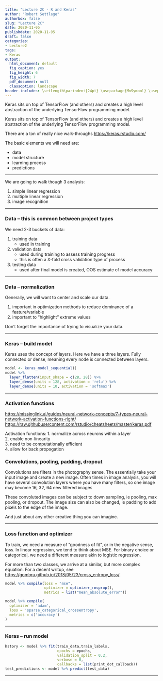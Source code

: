 ```yaml
---
title: "Lecture 2C - R and Keras"
author: "Robert Settlage"
authorbox: false
slug: "Lecture 2C"
date: 2020-11-05
publishdate: 2020-11-05
draft: false
categories:
- Lecture2
tags:
- Keras
output:
  html_document: default
  fig_caption: yes
  fig_height: 6
  fig_width: 7
  pdf_document: null
  classoption: landscape
header-includes: \setlength\parindent{24pt} \usepackage{MnSymbol} \usepackage{mathrsfs}
---
```


Keras sits on top of TensorFlow (and others) and creates a high level abstraction of the underlying TensorFlow programming model.

<!--more-->

Keras sits on top of TensorFlow (and others) and creates a high level abstraction of the underlying TensorFlow programming model.

There are a ton of really nice walk-throughs <https://keras.rstudio.com/> 

The basic elements we will need are:

+ data  
+ model structure  
+ learning process  
+ predictions

----

We are going to walk though 3 analysis:

1. simple linear regression  
2. multiple linear regression    
3. image recognition

----

### Data -- this is common between project types

We need 2-3 buckets of data:

1. training data  
    - used in training  
2. validation data  
    - used during training to assess training progress  
    - this is often a X-fold cross validation type of process  
3. testing data  
    - used after final model is created, OOS estimate of model accuracy  
    
----

### Data -- normalization  

Generally, we will want to center and scale our data.

1. important in optimization methods to reduce dominance of a feature/variable  
2. important to "highlight" extreme values  

Don't forget the importance of trying to visualize your data.

----

### Keras -- build model

Keras uses the concept of layers.  Here we have a three layers.  Fully connected or dense, meaning every node is connected between layers.  

```r
model <- keras_model_sequential()
model %>%
  layer_flatten(input_shape = c(28, 28)) %>%
  layer_dense(units = 128, activation = 'relu') %>%
  layer_dense(units = 10, activation = 'softmax')

```

----

### Activation functions

<https://missinglink.ai/guides/neural-network-concepts/7-types-neural-network-activation-functions-right/>
<https://raw.githubusercontent.com/rstudio/cheatsheets/master/keras.pdf>

Activation functions:
1. normalize across neurons within a layer  
2. enable non-linearity  
3. need to be computationally efficient  
4. allow for back propogation  

### Convolutions, pooling, padding, dropout

Convolutions are filters in the photography sense.  The essentially take your input image and create a new image.  Often times in image analysis, you will have several convolution layers where you have many filters, so one image may become 16, 32, 64 new filtered images.  

These convoluted images can be subject to down sampling, ie pooling, max pooling, or dropout.  The image size can also be changed, ie padding to add pixels to the edge of the image.

And just about any other creative thing you can imagine.

----

### Loss function and optimizer

To train, we need a measure of "goodness of fit", or in the negative sense, loss.  In linear regression, we tend to think about MSE.  For binary choice or categorical, we need a different measure akin to logistic regression.

\begin{equation}
H_p(q) = -\frac{1}{N} \sum_{i=1}^{N} y_i \ast log(p(y_i)) + (1-y_i) \ast log(1-p(y_i))
\end{equation}

For more than two classes, we arrive at a similar, but more complex equation.  For a decent writup, see <https://gombru.github.io/2018/05/23/cross_entropy_loss/>.

```r
model %>% compile(loss = "mse",
                  optimizer = optimizer_rmsprop(),
                  metrics = list("mean_absolute_error"))

model %>% compile(
  optimizer = 'adam', 
  loss = 'sparse_categorical_crossentropy',
  metrics = c('accuracy')
)

```

----

### Keras -- run model

```r

hstory <- model %>% fit(train_data,train_labels,
                        epochs = epochs,
                        validation_split = 0.2,
                        verbose = 0,
                        callbacks = list(print_dot_callback))
test_predictions <- model %>% predict(test_data)
```

----


